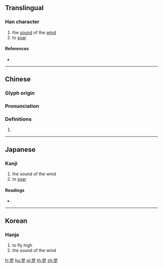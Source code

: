 {{character info/new}}
==Translingual==

===Han character===
{{Han char|rn=124|rad=羽|as=05|sn=11|four=17202|canj=SMOHH|ids=⿱羽㐱}}

# the [[sound]] of the [[wind]]
# to [[soar]]

====References====
* {{Han ref|kx=0956.180|dkj=28665|dj=1401.340|hdz=53345.040|uh=7FCF|ud=32719|bh=D6FC|bd=55036}}

----

==Chinese==
{{zh-forms}}

===Glyph origin===
{{Han etym}}

===Pronunciation===
{{zh-pron
|m=liù
|c=liu6
|mc=y
|oc=y
|ma=
|cat=n,v
}}

===Definitions===
{{zh-hanzi}}

# {{rfdef|lang=zh}}

----

==Japanese==

===Kanji===
{{ja-kanji|grade=|rs=羽05}}

# the sound of the wind
# to [[soar]]

====Readings====
* {{ja-readings|on=[[りゅう]] (ryū), [[る]] (ru), [[りょう]] (ryō), [[りく]] (riku)|kun=|nanori=}}

----

==Korean==

===Hanja===
{{ko-hanja|hangeul=료|rv=ryo|mr=ryo|y=lyo}}

# to fly high
# the sound of the wind

[[fr:翏]]
[[hu:翏]]
[[pl:翏]]
[[th:翏]]
[[zh:翏]]